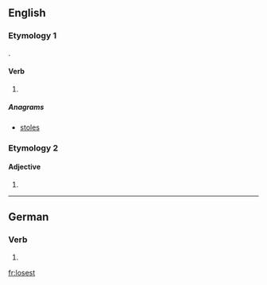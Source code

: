 ==English==

===Etymology 1===
{{suffix|lose|est|lang=en}}.

====Verb====
{{head|en}}

# {{context|archaic|lang=en}} {{en-archaic second-person singular of|lose|lang=en}}

=====Anagrams=====
* [[stoles#English|stoles]]

===Etymology 2===

====Adjective====
{{head|en}}

# {{misspelling of|loosest|lang=en}}

----

==German==

===Verb===
{{head|de}}

# {{de-verb form of|losen|2|s|k1}}

[[fr:losest]]